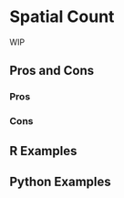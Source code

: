 # Spatial Count {#sec-spatial-count}

WIP

## Pros and Cons

### Pros

### Cons

## R Examples

## Python Examples

